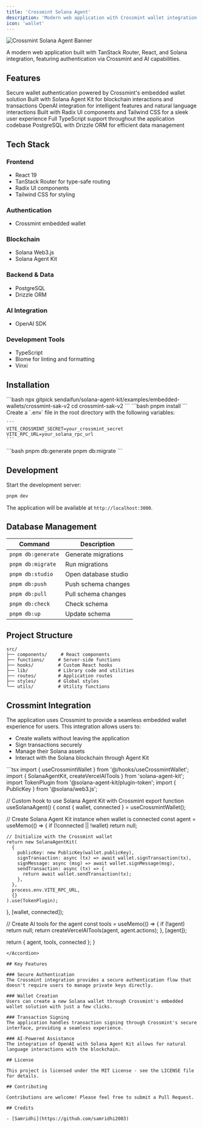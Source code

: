 ```yaml
---
title: 'Crossmint Solana Agent'
description: 'Modern web application with Crossmint wallet integration for Solana Agent Kit'
icon: 'wallet'
---
```


<div className="flex items-center justify-center mb-8">
  <img src="https://github.com/samridhi2003/solana-agent-kit-crossmint/raw/main/public/banner.png" alt="Crossmint Solana Agent Banner" className="rounded-md max-w-full" />
</div>

A modern web application built with TanStack Router, React, and Solana integration, featuring authentication via Crossmint and AI capabilities.

## Features

<CardGroup cols={2}>
  <Card title="Authentication" icon="key">
    Secure wallet authentication powered by Crossmint's embedded wallet solution
  </Card>
  <Card title="Solana Integration" icon="blockchain">
    Built with Solana Agent Kit for blockchain interactions and transactions
  </Card>
  <Card title="AI Capabilities" icon="robot">
    OpenAI integration for intelligent features and natural language interactions
  </Card>
  <Card title="Modern UI" icon="paintbrush">
    Built with Radix UI components and Tailwind CSS for a sleek user experience
  </Card>
  <Card title="Type Safety" icon="shield-check">
    Full TypeScript support throughout the application codebase
  </Card>
  <Card title="Database Integration" icon="database">
    PostgreSQL with Drizzle ORM for efficient data management
  </Card>
</CardGroup>

## Tech Stack

### Frontend
- React 19
- TanStack Router for type-safe routing
- Radix UI components
- Tailwind CSS for styling

### Authentication
- Crossmint embedded wallet

### Blockchain
- Solana Web3.js
- Solana Agent Kit

### Backend & Data
- PostgreSQL
- Drizzle ORM

### AI Integration
- OpenAI SDK

### Development Tools
- TypeScript
- Biome for linting and formatting
- Vinxi

## Installation

<Steps>
  <Step title="Clone the repository">
    ```bash
    npx gitpick sendaifun/solana-agent-kit/examples/embedded-wallets/crossmint-sak-v2
    cd crossmint-sak-v2
    ```
  </Step>
  <Step title="Install dependencies">
    ```bash
    pnpm install
    ```
  </Step>
  <Step title="Set up environment variables">
    Create a `.env` file in the root directory with the following variables:
    
    ```
    VITE_CROSSMINT_SECRET=your_crossmint_secret
    VITE_RPC_URL=your_solana_rpc_url
    ```
  </Step>
  <Step title="Run database migrations">
    ```bash
    pnpm db:generate
    pnpm db:migrate
    ```
  </Step>
</Steps>

## Development

Start the development server:

```bash
pnpm dev
```

The application will be available at `http://localhost:3000`.

## Database Management

| Command | Description |
| ------- | ----------- |
| `pnpm db:generate` | Generate migrations |
| `pnpm db:migrate` | Run migrations |
| `pnpm db:studio` | Open database studio |
| `pnpm db:push` | Push schema changes |
| `pnpm db:pull` | Pull schema changes |
| `pnpm db:check` | Check schema |
| `pnpm db:up` | Update schema |

## Project Structure

```
src/
├── components/     # React components
├── functions/     # Server-side functions
├── hooks/         # Custom React hooks
├── lib/           # Library code and utilities
├── routes/        # Application routes
├── styles/        # Global styles
└── utils/         # Utility functions
```

## Crossmint Integration

The application uses Crossmint to provide a seamless embedded wallet experience for users. This integration allows users to:

- Create wallets without leaving the application
- Sign transactions securely
- Manage their Solana assets
- Interact with the Solana blockchain through Agent Kit

<Accordion title="Crossmint Integration Code Example">
```tsx
import { useCrossmintWallet } from '@/hooks/useCrossmintWallet';
import { SolanaAgentKit, createVercelAITools } from 'solana-agent-kit';
import TokenPlugin from '@solana-agent-kit/plugin-token';
import { PublicKey } from '@solana/web3.js';

// Custom hook to use Solana Agent Kit with Crossmint
export function useSolanaAgent() {
  const { wallet, connected } = useCrossmintWallet();
  
  // Create Solana Agent Kit instance when wallet is connected
  const agent = useMemo(() => {
    if (!connected || !wallet) return null;
    
    // Initialize with the Crossmint wallet
    return new SolanaAgentKit(
      {
        publicKey: new PublicKey(wallet.publicKey),
        signTransaction: async (tx) => await wallet.signTransaction(tx),
        signMessage: async (msg) => await wallet.signMessage(msg),
        sendTransaction: async (tx) => {
          return await wallet.sendTransaction(tx);
        },
      },
      process.env.VITE_RPC_URL,
      {}
    ).use(TokenPlugin);
  }, [wallet, connected]);
  
  // Create AI tools for the agent
  const tools = useMemo(() => {
    if (!agent) return null;
    return createVercelAITools(agent, agent.actions);
  }, [agent]);
  
  return { agent, tools, connected };
}
```
</Accordion>

## Key Features

### Secure Authentication
The Crossmint integration provides a secure authentication flow that doesn't require users to manage private keys directly.

### Wallet Creation
Users can create a new Solana wallet through Crossmint's embedded wallet solution with just a few clicks.

### Transaction Signing
The application handles transaction signing through Crossmint's secure interface, providing a seamless experience.

### AI-Powered Assistance
The integration of OpenAI with Solana Agent Kit allows for natural language interactions with the blockchain.

## License

This project is licensed under the MIT License - see the LICENSE file for details.

## Contributing

Contributions are welcome! Please feel free to submit a Pull Request.

## Credits

- [Samridhi](https://github.com/samridhi2003)
